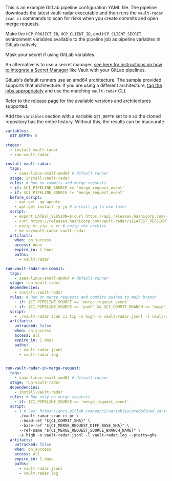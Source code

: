 This is an example GitLab pipeline configuration YAML file. The pipeline
downloads the latest vault-radar executable and then runs the `vault-radar scan
ci` commands to scan for risks when you create commits and open merge requests.

Make the `HCP_PROJECT_ID`, `HCP_CLIENT_ID`, and `HCP_CLIENT_SECRET` evnironment variables available
to the pipeline job as pipeline variables in GitLab natively. 

<Warning>

Mask your secret if using GitLab variables.

</Warning>

An alternative is to use a secret manager, [see here for instructions on how to integrate a Secret
Manager](https://docs.gitlab.com/ee/ci/secrets/) like Vault with your GitLab
pipelines.

GitLab's default runners use an amd64 architecture. The sample provided supports
that architecture. If you are using a different architecture, [tag the
jobs
appropriately](https://docs.gitlab.com/ee/ci/runners/hosted_runners/linux.html)
and use the matching `vault-radar` CLI.

Refer to the [release page](https://releases.hashicorp.com/vault-radar/) for the available
versions and architectures supported.

<Note>

Add the `variables` section with a variable `GIT_DEPTH` set to `0` so the cloned
repository has the entire history. Without this, the results can be inaccurate.

</Note>

```yaml
variables:
  GIT_DEPTH: 0

stages:
  - install-vault-radar
  - run-vault-radar

install-vault-radar:
  tags:
    - saas-linux-small-amd64 # default runner
  stage: install-vault-radar
  rules: # Run on commits and merge requests
  - if: $CI_PIPELINE_SOURCE == 'merge_request_event'
  - if: $CI_PIPELINE_SOURCE != 'merge_request_event'
  before_script:
    - apt-get -qq update
    - apt-get install -y jq # install jq to use later
  script:
    - export LATEST_VERSION=$(curl https://api.releases.hashicorp.com/v1/releases/vault-radar/latest | jq -r .version)
    - curl https://releases.hashicorp.com/vault-radar/${LATEST_VERSION}/vault-radar_${LATEST_VERSION}_linux_amd64.zip -o vr.zip # download latest binary
    - unzip vr.zip -d vr # unzip the archive
    - mv vr/vault-radar vault-radar
  artifacts:
    when: on_success
    access: none
    expire_in: 1 hour
    paths:
      - vault-radar

run-vault-radar-on-commit:
  tags:
    - saas-linux-small-amd64 # default runner
  stage: run-vault-radar
  dependencies:
    - install-vault-radar
  rules: # Run on merge requests and commits pushed to main branch
    - if: $CI_PIPELINE_SOURCE == 'merge_request_event'
    - if: $CI_PIPELINE_SOURCE == 'push' && $CI_COMMIT_BRANCH == "main"
  script:
    - ./vault-radar scan ci tip -s high -o vault-radar.jsonl -l vault-radar.log --pretty=gha
  artifacts:
    untracked: false
    when: on_success
    access: all
    expire_in: 1 days
    paths:
      - vault-radar.jsonl
      - vault-radar.log


run-vault-radar-in-merge-request:
  tags:
    - saas-linux-small-amd64 # default runner
  stage: run-vault-radar
  dependencies:
    - install-vault-radar
  rules: # Run only on merge requests
    - if: $CI_PIPELINE_SOURCE == 'merge_request_event'
  script:
    - | # See: https://docs.gitlab.com/ee/ci/variables/predefined_variables.html
      ./vault-radar scan ci pr \
      --head-ref "${CI_COMMIT_SHA}" \
      --base-ref "${CI_MERGE_REQUEST_DIFF_BASE_SHA}" \
      --ref-name "${CI_MERGE_REQUEST_SOURCE_BRANCH_NAME}" \
      -s high -o vault-radar.jsonl -l vault-radar.log --pretty=gha
  artifacts:
    untracked: false
    when: on_success
    access: all
    expire_in: 1 days
    paths:
      - vault-radar.jsonl
      - vault-radar.log

```